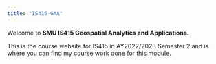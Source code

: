 ```yaml
---
title: "IS415-GAA"
---
```


Welcome to **SMU IS415 Geospatial Analytics and Applications.**

This is the course website for IS415 in AY2022/2023 Semester 2 and is where you can find my course work done for this module.
